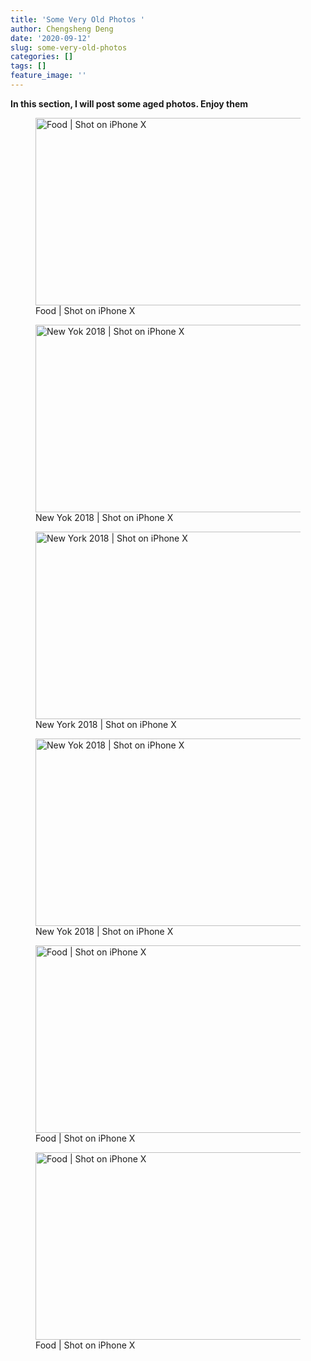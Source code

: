 ```yaml
---
title: 'Some Very Old Photos '
author: Chengsheng Deng
date: '2020-09-12'
slug: some-very-old-photos
categories: []
tags: []
feature_image: ''
---
```

**In this section, I will post some aged photos. Enjoy them** 

![Food | Shot on iPhone X ](/post/2020-09-12-some-very-old-photos_files/IMG_0745.jpeg){width=600px height=300px} 

![New Yok 2018 | Shot on iPhone X ](/post/2020-09-12-some-very-old-photos_files/IMG_6989.JPG){width=600px height=300px}  

![New York 2018 | Shot on iPhone X ](/post/2020-09-12-some-very-old-photos_files/66569F0E-CE3F-4F8B-AC3F-68EA4FBBF07E-96BD5CCA-D667-4222-8AFD-2C347B7BE87C 2.jpg){width=600px height=300px} 

![New Yok 2018 | Shot on iPhone X ](/post/2020-09-12-some-very-old-photos_files/IMG_6856.jpg){width=600px height=300px}

![Food | Shot on iPhone X ](/post/2020-09-12-some-very-old-photos_files/IMG_2906.JPG){width=600px height=300px} 

![Food | Shot on iPhone X ](/post/2020-09-12-some-very-old-photos_files/IMG_0346.jpeg){width=600px height=300px} 


